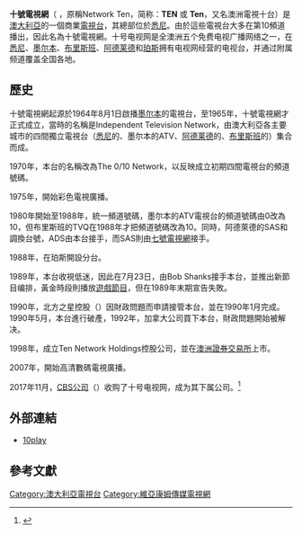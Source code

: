 {{Infobox company}}
{{noteTA
|G1=地名
}}
'''十號電視網'''（{{lang-en|Network 10}} ，原稱Network Ten，简称：'''TEN''' 或 '''Ten'''，又名澳洲電視十台）是[[澳大利亞|澳大利亞]]的一個商業[[電視台|電視台]]，其總部位於[[悉尼|悉尼]]。由於這些電視台大多在第10頻道播出，因此名為十號電視網。十号电视网是全澳洲五个免费电视广播网络之一，在[[悉尼|悉尼]]、[[墨尔本|墨尔本]]、[[布里斯班|布里斯班]]、[[阿德莱德|阿德莱德]]和[[珀斯|珀斯]]拥有电视网经营的电视台，并通过附属频道覆盖全国各地。

==歷史==
十號電視網起源於1964年8月1日啟播[[墨尔本|墨尔本]]的{{Link-en|ATV (十號電視網分台)|ATV (Australia)|ATV-0}}電視台，至1965年，十號電視網才正式成立，當時的名稱是Independent Television Network，由澳大利亞各主要城市的四間獨立電視台（[[悉尼|悉尼]]的{{tsl|en|TEN (TV Station)|TEN (十號電視網分台)|TEN}}、墨尔本的ATV、[[阿德莱德|阿德莱德]]的{{tsl|en|SAS (TV station)|SAS (七號電視網分台)|SAS}}、[[布里斯班|布里斯班]]的{{tsl|en|TVQ|TVQ (十號電視網分台)|TVQ}}）集合而成。

1970年，本台的名稱改為The 0/10 Network，以反映成立初期四間電視台的頻道號碼。

1975年，開始彩色電視廣播。

1980年開始至1988年，統一頻道號碼，墨尔本的ATV電視台的頻道號碼由0改為10，但布里斯班的TVQ在1988年才把頻道號碼改為10。同時，阿德萊德的SAS和{{tsl|en|ADS (TV Station)|ADS (十號電視網分台)|ADS}}調換台號，ADS由本台接手，而SAS則由[[七號電視網|七號電視網]]接手。

1988年，在珀斯開設{{tsl|en|NEW (TV station)|NEW (十号电视网分台)|NEW}}分台。

1989年，本台收視低迷，因此在7月23日，由Bob Shanks接手本台，並推出新節目编排，黃金時段則播放[[遊戲節目|遊戲節目]]，但在1989年末期宣告失敗。

1990年，北方之星控股（{{lang-en|Northern Star Holdings}}）因財政問題而申請接管本台，並在1990年1月完成。1990年5月，本台進行破產，1992年，加拿大{{Link-en|Canwest}}公司買下本台，財政問題開始被解决。

1998年，成立Ten Network Holdings控股公司，並在[[澳洲證券交易所|澳洲證券交易所]]上市。

2007年，開始高清數碼電視廣播。

2017年11月，[[CBS公司|CBS公司]]（{{lang-en|CBS Corporation}}）收购了十号电视网，成为其下属公司。<ref>{{Cite news|url=http://www.abc.net.au/news/2017-08-28/cbs-agrees-to-buy-ten-off-administrator/8848124|title=US giant CBS to buy troubled Ten Network, launch potential Netflix rival|date=2017-08-28|newspaper=ABC News|accessdate=2018-01-25|language=en-AU|archive-date=2018-02-08|archive-url=https://web.archive.org/web/20180208074903/http://www.abc.net.au/news/2017-08-28/cbs-agrees-to-buy-ten-off-administrator/8848124|dead-url=no}}</ref>

== 外部連結 ==
*[https://TENplay.com.au 10play]{{Wayback|url=https://tenplay.com.au/ |date=20170410213112 }}

== 參考文獻 ==
{{reflist}}

{{ViacomCBS}}

[[Category:澳大利亞電視台|Category:澳大利亞電視台]]
[[Category:維亞康姆傳媒電視網|Category:維亞康姆傳媒電視網]]